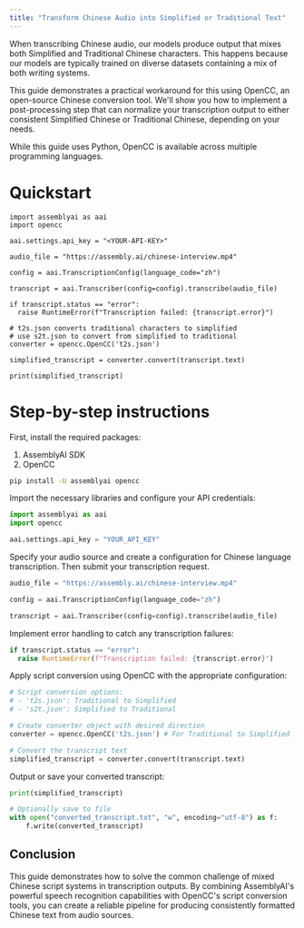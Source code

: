 ```yaml
---
title: "Transform Chinese Audio into Simplified or Traditional Text"
---
```


When transcribing Chinese audio, our models produce output that mixes both Simplified and Traditional Chinese characters. This happens because our models are typically trained on diverse datasets containing a mix of both writing systems.

This guide demonstrates a practical workaround for this using OpenCC, an open-source Chinese conversion tool. We'll show you how to implement a post-processing step that can normalize your transcription output to either consistent Simplified Chinese or Traditional Chinese, depending on your needs.

While this guide uses Python, OpenCC is available across multiple programming languages.

# Quickstart

```
import assemblyai as aai
import opencc

aai.settings.api_key = "<YOUR-API-KEY>"

audio_file = "https://assembly.ai/chinese-interview.mp4"

config = aai.TranscriptionConfig(language_code="zh")

transcript = aai.Transcriber(config=config).transcribe(audio_file)

if transcript.status == "error":
  raise RuntimeError(f"Transcription failed: {transcript.error}")

# t2s.json converts traditional characters to simplified
# use s2t.json to convert from simplified to traditional
converter = opencc.OpenCC('t2s.json')

simplified_transcript = converter.convert(transcript.text)

print(simplified_transcript)
```

# Step-by-step instructions

First, install the required packages:

1. AssemblyAI SDK
2. OpenCC

```bash
pip install -U assemblyai opencc
```

Import the necessary libraries and configure your API credentials:

```python
import assemblyai as aai
import opencc

aai.settings.api_key = "YOUR_API_KEY"
```

Specify your audio source and create a configuration for Chinese language transcription. Then submit your transcription request.

```python
audio_file = "https://assembly.ai/chinese-interview.mp4"

config = aai.TranscriptionConfig(language_code="zh")

transcript = aai.Transcriber(config=config).transcribe(audio_file)
```

Implement error handling to catch any transcription failures:

```python
if transcript.status == "error":
  raise RuntimeError(f"Transcription failed: {transcript.error}")
```

Apply script conversion using OpenCC with the appropriate configuration:

```python
# Script conversion options:
# - 't2s.json': Traditional to Simplified
# - 's2t.json': Simplified to Traditional

# Create converter object with desired direction
converter = opencc.OpenCC('t2s.json') # For Traditional to Simplified

# Convert the transcript text
simplified_transcript = converter.convert(transcript.text)
```

Output or save your converted transcript:

```python
print(simplified_transcript)

# Optionally save to file
with open("converted_transcript.txt", "w", encoding="utf-8") as f:
    f.write(converted_transcript)
```

## Conclusion

This guide demonstrates how to solve the common challenge of mixed Chinese script systems in transcription outputs. By combining AssemblyAI's powerful speech recognition capabilities with OpenCC's script conversion tools, you can create a reliable pipeline for producing consistently formatted Chinese text from audio sources.
